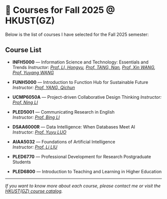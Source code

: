 # 📖 Courses for Fall 2025 @ HKUST(GZ)

Below is the list of courses I have selected for the Fall 2025 semester:

## Course List

- **INFH5000** &mdash; Information Science and Technology: Essentials and Trends 
  *Instructor: [Prof. LI, Hongyu](https://facultyprofiles.hkust-gz.edu.cn/faculty-personal-page/LI-Hongyu/hongyuli), [Prof. TANG, Nan](https://facultyprofiles.hkust-gz.edu.cn/faculty-personal-page/TANG-Nan/nantang), [Prof. Xin WANG](https://facultyprofiles.hkust-gz.edu.cn/faculty-personal-page/WANG-Xin/felixxinwang), [Prof. Yuyang WANG](https://facultyprofiles.hkust-gz.edu.cn/faculty-personal-page/WANG-Yuyang/yuyangwang)*

- **FUNH5000** &mdash; Introduction to Function Hub for Sustainable Future  
  *Instructor: [Prof. YANG, Qichun](https://facultyprofiles.hkust-gz.edu.cn/faculty-personal-page/YANG-Qichun/qichunyang)*

- **UCMP6050A** &mdash; Project-driven Collaborative Design Thinking 
  *Instructor: [Prof. Ning LI](https://facultyprofiles.hkust-gz.edu.cn/faculty-personal-page/LI-Ning/nl)*

- **PLED5001** &mdash; Communicating Research in English  
  *Instructor: [Prof. Bing LI](https://facultyprofiles.hkust-gz.edu.cn/faculty-personal-page/LI-Bing/bingli)*

- **DSAA6000R** &mdash; Data Intelligence: When Databases Meet AI  
  *Instructor: [Prof. Yuyu LUO](https://facultyprofiles.hkust-gz.edu.cn/faculty-personal-page/LUO-Yuyu/yuyuluo)*

- **AIAA5032** &mdash; Foundations of Artificial Intelligence  
  *Instructor: [Prof. Li LIU](https://facultyprofiles.hkust-gz.edu.cn/faculty-personal-page/LIU-Li/avrillliu)*

- **PLED6770** &mdash; Professional Development for Research Postgraduate Students 

- **PLED6800** &mdash; Introduction to Teaching and Learning in Higher Education   

---

*If you want to know more about each course, please contact me or visit the [HKUST(GZ) course catalog](https://fytgs.hkust-gz.edu.cn/programs/artificial-intelligence-5).*